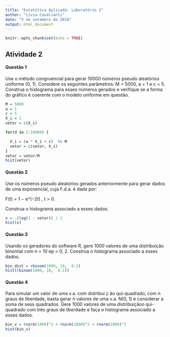 ```yaml
---
title: "Estatítica Aplicada: Laboratório 2"
author: "Lívia Cavalcanti"
date: "5 de setembro de 2018"
output: html_document
---
```


```r
knitr::opts_chunk$set(echo = TRUE)
```

## Atividade 2

#### Questão 1
Use o método congruencial para gerar 10000 números pseudo aleatórios uniforme (0, 1). Considere os seguintes parâmetros: M = 5000, a = 1 e c = 5. Construa o histograma para esses números gerados e verifique se a forma do gráfico é coerente com o modelo uniforme em questão.

```r
M = 5000
a = 1
c = 5
X_i = 1
vetor = c(X_i)

for(d in 2:10000) {

  X_i = (a * X_i + c)  %% M
  vetor = c(vetor, X_i)
}
vetor = vetor/M
hist(vetor)
```

#### Questão 2

Use os números pseudo aleatórios gerados anteriormente para gerar dados de uma exponencial, cuja F.d.a. é dada por:

F(t) = 1 − e^(−2t) , t > 0.

Construa o histograma associado a esses dados.


```r
v = -(log(1 - vetor)) / 2
hist(v)
```


#### Questão 3

Usando os geradores do software R, gere 1000 valores de uma distribuição binomial com n = 10  ep = 0, 2. Construa o histograma associado a esses dados.
```r
bin_dist = rbinom(1000, 10,  0.2)
hist(rbinom(1000, 10,  0.2))
```

#### Questão 4

Para simular um valor de uma v.a. com distribui ̧c ̃ao qui-quadrado, com n graus de liberdade, basta gerar n valores de uma v.a. N(0, 1) e considerar a soma de seus quadrados.
Gere 1000 valores de uma distribuiçãoo qui-quadrado com três graus de liberdade e faça o histograma associado a esses dados.


```r
bin_v = rnorm(1000)^2 + rnorm(1000)^2 + rnorm(1000)^2
hist(bin_v)
```
